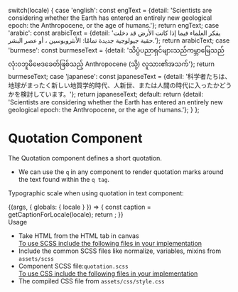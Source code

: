 
  switch(locale) {
    case 'english': const engText = {detail: 'Scientists are considering whether the Earth has entered an entirely new geological epoch: the Anthropocene, or the age of humans.'}; return engText;
    case 'arabic': const arabicText = {detail: 'يفكر العلماء فيما إذا كانت الأرض قد دخلت حقبة جيولوجية جديدة تمامًا: الأنثروبوسين ، أو عصر البشر.'}; return arabicText;
    case 'burmese': const burmeseText = {detail: 'သိပ္ပံပညာရှင်များသည်ကမ္ဘာမြေသည်လုံးဝဘူမိဗေဒခေတ်ဖြစ်သည့် Anthropocene (သို့) လူသား၏အသက်'}; return burmeseText;
    case 'japanese': const japaneseText = {detail: '科学者たちは、地球がまったく新しい地質学的時代、人新世、または人間の時代に入ったかどうかを検討しています。'}; return japaneseText;
    default:
      return {detail: 'Scientists are considering whether the Earth has entered an entirely new geological epoch: the Anthropocene, or the age of humans.'};
  }
};

<Meta title="Atoms/Base Typography/Quotation" component={Quotation} />

<style>{`
  div#story--atoms-base-typography-quotation--quotation {
    box-shadow: 0 1px 8px rgb(0 0 0 / 15%);
    box-sizing: inherit;
    width: 100%;
    padding: 10px;
  }
  .subheading {
    font-weight: 700;
    font-size: 18px;
    color: #666;
    letter-spacing: 1.5px;
    line-height: 24px;
    margin-bottom: 12px;
    margin-top: 40px;
  }  
`}</style>

# Quotation Component
The Quotation component defines a short quotation.
<ul>
  <li>We can use the <code>q</code> in any component to render quotation marks around the text found within the <code>q tag</code>.</li>
</ul>

Typographic scale when using quotation in text component:

<Story name="Quotation">
  {(args, { globals: { locale } }) => {
    const caption = getCaptionForLocale(locale);
    return <Quotation label={caption.detail} ></Quotation>;
  }}
</Story>

<div className="subheading">Usage</div>
<ul>
  <li>Take HTML from the HTML tab in canvas</li>
  <u>To use SCSS include the following files in your implementation</u>
  <li>Include the common SCSS files like normalize, variables, mixins from <code>assets/scss</code></li>
  <li>Component SCSS file:<code>quotation.scss</code></li>
  <u>To use CSS include the following files in your implementation</u>
  <li>The compiled CSS file from <code>assets/css/style.css</code></li>
</ul>
